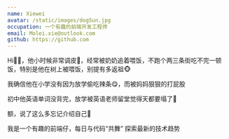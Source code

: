 ```yaml
---
name: Xiewei
avatar: /static/images/dogSun.jpg
occupation: 一个有趣的前端开发工程师
email: Molei.xie@outlook.com
github: https://github.com
---
```


Hi🙋‍♂️，他小时候非常调皮🤣，经常被奶奶追着喂饭，不跑个两三条街吃不完一顿饭，特别是他在树上被喂饭，别提有多返祖🐵

我确信他在小学没有因为放学偷吃辣条😋，而被妈妈狠狠的打屁股

初中他英语单词没背完，放学被英语老师留堂觉得天都要塌了🥳

额，说了这么多忘记介绍自己🤣

我是一个有趣的前端仔，每日与代码“共舞” 探索最新的技术趋势
